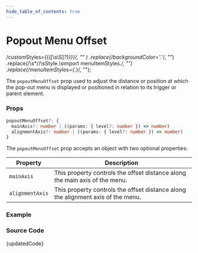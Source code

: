 ```yaml
---
hide_table_of_contents: true
---
```



# Popout Menu Offset

  /customStyles=\{\{([\s\S]*?)\}\}\}/,
  ""
)
  .replace(/backgroundColor='.*'/, "")
  .replace(/\s*\/\/\sStyle.*\s*import menuItemStyles.*/, "")
  .replace(/menuItemStyles={.*}/, "");

The `popoutMenuOffset` prop used to adjust the distance or position at which the pop-out menu is displayed or positioned in relation to its trigger or parent element.

### Props

```ts noCopy
popoutMenuOffset?: {
  mainAxis?: number | ((params: { level?: number }) => number)
  alignmentAxis?: number | ((params: { level?: number }) => number)
}
```

The `popoutMenuOffset` prop accepts an object with two optional properties:

| Property        | Description                                                                      |
| --------------- | -------------------------------------------------------------------------------- |
| `mainAxis`      | This property controls the offset distance along the main axis of the menu.      |
| `alignmentAxis` | This property controls the offset distance along the alignment axis of the menu. |

### Example

<BrowserWindow url="/vertical-menu/menu/popout-menu-offset">
  <Provider>
    <PopoutMenuOffset />
  </Provider>
</BrowserWindow>

### Source Code

<TsToJsCodeSnippet>{updatedCode}</TsToJsCodeSnippet>
